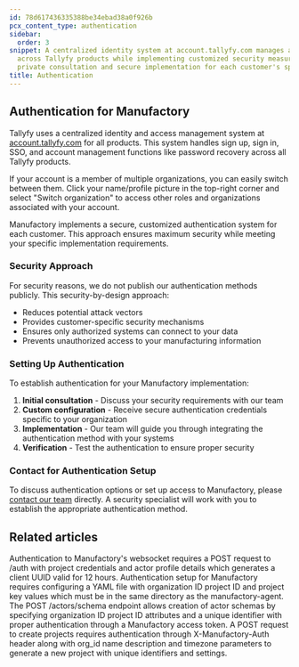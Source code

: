 ```yaml
---
id: 78d617436335388be34ebad38a0f926b
pcx_content_type: authentication
sidebar:
  order: 3
snippet: A centralized identity system at account.tallyfy.com manages authentication
  across Tallyfy products while implementing customized security measures through
  private consultation and secure implementation for each customer's specific needs.
title: Authentication
---
```


## Authentication for Manufactory

Tallyfy uses a centralized identity and access management system at [account.tallyfy.com](https://account.tallyfy.com) for all products. This system handles sign up, sign in, SSO, and account management functions like password recovery across all Tallyfy products.

If your account is a member of multiple organizations, you can easily switch between them. Click your name/profile picture in the top-right corner and select "Switch organization" to access other roles and organizations associated with your account.

Manufactory implements a secure, customized authentication system for each customer. This approach ensures maximum security while meeting your specific implementation requirements.

### Security Approach

For security reasons, we do not publish our authentication methods publicly. This security-by-design approach:

- Reduces potential attack vectors
- Provides customer-specific security mechanisms
- Ensures only authorized systems can connect to your data
- Prevents unauthorized access to your manufacturing information

### Setting Up Authentication

To establish authentication for your Manufactory implementation:

1. **Initial consultation** - Discuss your security requirements with our team
2. **Custom configuration** - Receive secure authentication credentials specific to your organization
3. **Implementation** - Our team will guide you through integrating the authentication method with your systems
4. **Verification** - Test the authentication to ensure proper security

### Contact for Authentication Setup

To discuss authentication options or set up access to Manufactory, please [contact our team](https://tallyfy.com/amit/) directly. A security specialist will work with you to establish the appropriate authentication method.


## Related articles
<CardGrid>
<LinkTitleCard header="<b>Websocket > Authentication for the web socket collector</b>" href="/products/manufactory/collector/websocket/auth/" > Authentication to Manufactory's websocket requires a POST request to /auth with project credentials and actor profile details which generates a client UUID valid for 12 hours. </LinkTitleCard>
<LinkTitleCard header="<b>Agent > Authentication for the agent collector</b>" href="/products/manufactory/collector/agent/auth/" > Authentication setup for Manufactory requires configuring a YAML file with organization ID project ID and project key values which must be in the same directory as the manufactory-agent. </LinkTitleCard>
<LinkTitleCard header="<b>Actors > Create actors schema</b>" href="/products/manufactory/actors/create_schema/" > The POST /actors/schema endpoint allows creation of actor schemas by specifying organization ID project ID attributes and a unique identifier with proper authentication through a Manufactory access token. </LinkTitleCard>
<LinkTitleCard header="<b>Projects > Create a project</b>" href="/products/manufactory/projects/create_project/" > A POST request to create projects requires authentication through X-Manufactory-Auth header along with org_id name description and timezone parameters to generate a new project with unique identifiers and settings. </LinkTitleCard>
</CardGrid>